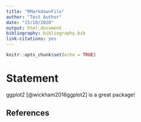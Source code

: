 ```yaml
---
title: "RMarkdownFile"
author: "Test Author"
date: "15/10/2020"
output: html_document
bibliography: bibliography.bib
link-citations: yes
---
```


```r
knitr::opts_chunk$set(echo = TRUE)
```

# Statement

ggplot2 [@wickham2016ggplot2] is a great package!

## References